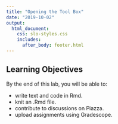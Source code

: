 ```yaml
---
title: "Opening the Tool Box"
date: "2019-10-02"
output: 
  html_document:
    css: slo-styles.css 
    includes:
      after_body: footer.html
---
```


## Learning Objectives

By the end of this lab, you will be able to:

- write text and code in Rmd.
- knit an .Rmd file.
- contribute to discussions on Piazza.
- upload assignments using Gradescope. 

<br>
<br>
<br>

